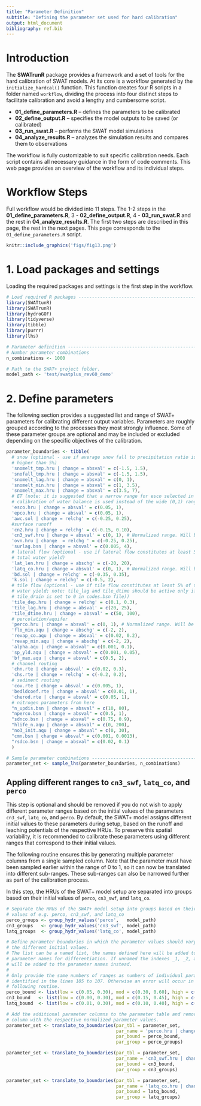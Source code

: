```yaml
---
title: "Parameter Definition"
subtitle: "Defining the parameter set used for hard calibration"
output: html_document
bibliography: ref.bib
---
```



# Introduction

The **SWATrunR** package provides a framework and a set of tools for the hard calibration of SWAT models. At its core is a workflow generated by the `initialize_hardcal()` function. This function creates four R scripts in a folder named `workflow`, dividing the process into four distinct steps to facilitate calibration and avoid a lengthy and cumbersome script.

* **01_define_parameters.R** – defines the parameters to be calibrated
* **02_define_output.R** – specifies the model outputs to be saved (or calibrated)
* **03_run_swat.R** – performs the SWAT model simulations
* **04_analyze_results.R** – analyzes the simulation results and compares them to observations

The workflow is fully customizable to suit specific calibration needs. Each script contains all necessary guidance in the form of code comments. This web page provides an overview of the workflow and its individual steps.

# Workflow Steps

Full workflow would be divided into 11 steps. The 1-2 steps in the **01_define_parameters.R**, 3 - **02_define_output.R**, 4 - **03_run_swat.R**  and the rest in **04_analyze_results.R**. The first two steps are described in this page, the rest in the next pages. This page corresponds to the `01_define_parameters.R` script.

```r
knitr::include_graphics('figs/fig13.png')
```

# 1. Load packages and settings

Loading the required packages and settings is the first step in the workflow. 

```r
# Load required R packages ------------------------------------------------
library(SWATtunR)
library(SWATrunR)
library(hydroGOF)
library(tidyverse)
library(tibble)
library(purrr)
library(lhs)

# Parameter definition ----------------------------------------------------
# Number parameter combinations
n_combinations <- 1000

# Path to the SWAT+ project folder.
model_path <- 'test/swatplus_rev60_demo'
```

# 2. Define parameters {#hc_step2}

The following section provides a suggested list and range of SWAT+ parameters for calibrating different output variables. Parameters are roughly grouped according to the processes they most strongly influence. Some of these parameter groups are optional and may be included or excluded depending on the specific objectives of the calibration.

```r
parameter_boundaries <- tibble(
  # snow (optional - use if average snow fall to precipitation ratio is
  # higher than 5%)
  'snomelt_tmp.hru | change = absval' = c(-1.5, 1.5),
  'snofall_tmp.hru | change = absval' = c(-1.5, 1.5),
  'snomelt_lag.hru | change = absval' = c(0, 1),
  'snomelt_min.hru | change = absval' = c(1, 3.5),
  'snomelt_max.hru | change = absval' = c(3.5, 7),
  # ET (note: it is suggested that a narrow range for esco selected in soft
  # calibration of water balance is used instead of the wide (0,1) range)
  'esco.hru | change = absval' = c(0.05, 1),
  'epco.hru | change = absval' = c(0.05, 1),
  'awc.sol | change = relchg' = c(-0.25, 0.25),
  #surface runoff
  'cn2.hru | change = relchg' = c(-0.15, 0.10),
  'cn3_swf.hru | change = absval' = c(0, 1), # Normalized range. Will be updated below
  'ovn.hru | change  = relchg ' = c(-0.25, 0.25),
  'surlag.bsn | change = absval' = c(0.005, 4),
  # lateral flow (optional - use if lateral flow constitutes at least 5% of
  # total water yield)
  'lat_len.hru | change = abschg' = c(-20, 20),
  'latq_co.hru | change = absval' = c(0, 1), # Normalized range. Will be updated below
  'bd.sol | change = relchg' = c(-0.35, 0.35),
  'k.sol | change = relchg' = c(-0.5, 2),
  # tile flow (optional - use if tile flow constitutes at least 5% of total
  # water yield; note: tile_lag and tile_dtime should be active only if
  # tile_drain is set to 0 in codes.bsn file))
  'tile_dep.hru | change = relchg' = c(0.1, 0.3),
  'tile_lag.hru | change = absval' = c(20, 25),
  'tile_dtime.hru | change = absval' = c(50, 100),
  # percolation/aquifer
  'perco.hru | change = absval' = c(0, 1), # Normalized range. Will be updated below
  'flo_min.aqu | change = abschg' = c(-2, 2),
  'revap_co.aqu | change = absval' = c(0.02, 0.2),
  'revap_min.aqu | change = abschg' = c(-2, 2),
  'alpha.aqu | change = absval' = c(0.001, 0.1),
  'sp_yld.aqu | change = absval' = c(0.001, 0.05),
  'bf_max.aqu | change = absval' = c(0.5, 2),
  # channel routing
  'chn.rte | change = absval' = c(0.02, 0.3),
  'chs.rte | change = relchg' = c(-0.2, 0.2),
  # sediment routing
  'cov.rte | change = absval' = c(0.005, 1),
  'bedldcoef.rte | change = absval' = c(0.01, 1),
  'cherod.rte | change = absval' = c(0.05, 1),
  # nitrogen parameters from here
  "n_updis.bsn | change = absval" = c(10, 80),
  "nperco.bsn | change = absval" = c(0.5, 1),
  "sdnco.bsn | change = absval" = c(0.75, 0.9),
  "hlife_n.aqu | change = absval" = c(0, 200),
  "no3_init.aqu | change = absval" = c(0, 30),
  "cmn.bsn | change = absval" = c(0.001, 0.0013),
  "rsdco.bsn | change = absval" = c(0.02, 0.1)
  )

# Sample parameter combinations -------------------------------------------
parameter_set <- sample_lhs(parameter_boundaries, n_combinations)
```

## Appling different ranges to `cn3_swf`, `latq_co`, and `perco`

This step is optional and should be removed if you do not wish to apply different parameter ranges based on the initial values of the parameters `cn3_swf`, `latq_co`, and `perco`. By default, the SWAT+ model assigns different initial values to these parameters during setup, based on the runoff and leaching potentials of the respective HRUs. To preserve this spatial variability, it is recommended to calibrate these parameters using different ranges that correspond to their initial values.

The following routine ensures this by generating multiple parameter columns from a single sampled column. Note that the parameter must have been sampled earlier within the range of 0 to 1, so it can now be translated into different sub-ranges. These sub-ranges can also be narrowed further as part of the calibration process.

In this step, the HRUs of the SWAT+ model setup are separated into groups based on their initial values of `perco`, `cn3_swf`, and `latq_co`.

```r
# Separate the HRUs of the SWAT+ model setup into groups based on their initial
# values of e.g. perco, cn3_swf, and latq_co
perco_groups <- group_hydr_values('perco',   model_path)
cn3_groups   <- group_hydr_values('cn3_swf', model_path)
latq_groups  <- group_hydr_values('latq_co', model_path)

# Define parameter boundaries in which the parameter values should vary for
# the different initial values.
# The list can be a named list, the names defined here will be added to the
# parameter names for differentiation. If unnamed the indexes _1, _2, and _3
# will be added to the parameter names instead.
#
# Only provide the same numbers of ranges as numbers of individual parameters
# identified in the lines 105 to 107. Otherwise an error will occur in the
# following routine.
perco_bound <- list(low = c(0.05, 0.30), mod = c(0.30, 0.60), high = c(0.50, 0.95))
cn3_bound   <- list(low = c(0.00, 0.30), mod = c(0.15, 0.45), high = c(0.50, 0.95))
latq_bound  <- list(low = c(0.01, 0.30), mod = c(0.10, 0.40), high = c(0.50, 0.90))

# Add the additional parameter columns to the parameter table and remove the
# column with the respective normalized parameter values.
parameter_set <- translate_to_boundaries(par_tbl = parameter_set,
                                         par_name = 'perco.hru | change = absval',
                                         par_bound = perco_bound,
                                         par_group = perco_groups)

parameter_set <- translate_to_boundaries(par_tbl = parameter_set,
                                         par_name = 'cn3_swf.hru | change = absval',
                                         par_bound = cn3_bound,
                                         par_group = cn3_groups)

parameter_set <- translate_to_boundaries(par_tbl = parameter_set,
                                         par_name = 'latq_co.hru | change = absval',
                                         par_bound = latq_bound,
                                         par_group = latq_groups)
```
